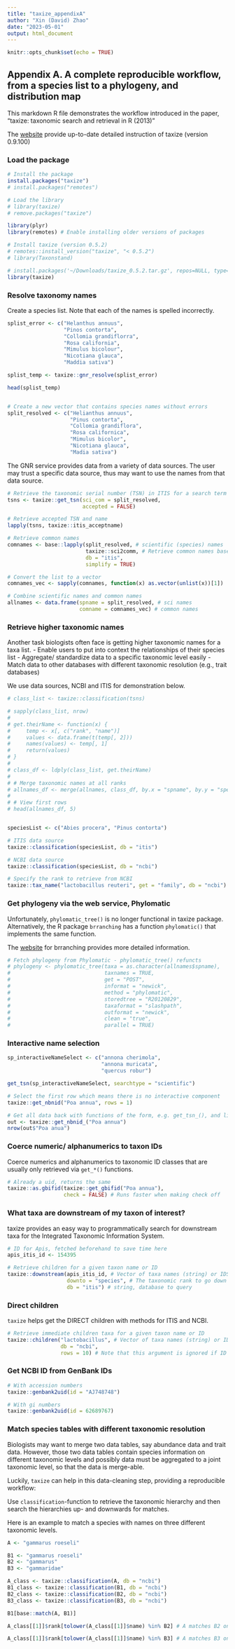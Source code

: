 ```yaml
---
title: "taxize_appendixA"
author: "Xin (David) Zhao"
date: "2023-05-01"
output: html_document
---
```


```r
knitr::opts_chunk$set(echo = TRUE)
```

## Appendix A. A complete reproducible workflow, from a species list to a phylogeny, and distribution map 

This markdown R file demonstrates the workflow introduced in the paper, "taxize: taxonomic search and retrieval in R (2013)"

The [website](https://docs.ropensci.org/taxize/articles/infotable.html) provide up-to-date detailed instruction of taxize (version 0.9.100)

### Load the package 
```r
# Install the package 
install.packages("taxize")
# install.packages("remotes") 

# Load the library  
# library(taxize) 
# remove.packages("taxize")

library(plyr)
library(remotes) # Enable installing older versions of packages 

# Install taxize (version 0.5.2)
# remotes::install_version("taxize", "< 0.5.2")  
# library(Taxonstand)

# install.packages('~/Downloads/taxize_0.5.2.tar.gz', repos=NULL, type='source') 
library(taxize)


```

### Resolve taxonomy names 

Create a species list. Note that each of the names is spelled incorrectly. 
```r

splist_error <- c("Helanthus annuus", 
                  "Pinos contorta",
                  "Collomia grandiflorra",
                  "Rosa california",
                  "Mimulus bicolour",
                  "Nicotiana glauca",
                  "Maddia sativa") 

splist_temp <- taxize::gnr_resolve(splist_error)

head(splist_temp)


# Create a new vector that contains species names without errors 
split_resolved <- c("Helianthus annuus",
                    "Pinus contorta",
                    "Collomia grandiflora",
                    "Rosa californica",
                    "Mimulus bicolor",
                    "Nicotiana glauca",
                    "Madia sativa") 

```
The GNR service provides data from a variety of data sources. The user may trust a specific data source, thus may want to use the names from that data source. 


```r
# Retrieve the taxonomic serial number (TSN) in ITIS for a search term 
tsns <- taxize::get_tsn(sci_com = split_resolved,
                        accepted = FALSE)  

# Retrieve accepted TSN and name 
lapply(tsns, taxize::itis_acceptname)
```

```r
# Retrieve common names 
comnames <- base::lapply(split_resolved, # scientific (species) names 
                         taxize::sci2comm, # Retrieve common names based on species names
                         db = "itis", 
                         simplify = TRUE) 

# Convert the list to a vector 
comnames_vec <- sapply(comnames, function(x) as.vector(unlist(x))[1])  

# Combine scientific names and common names 
allnames <- data.frame(spname = split_resolved, # sci names 
                       comname = comnames_vec) # common names 

```


### Retrieve higher taxonomic names 

Another task biologists often face is getting higher taxonomic names for a taxa list. 
- Enable users to put into context the relationships of their species list 
- Aggregate/ standardize data to a specific taxonomic level easily 
- Match data to other databases with different taxonomic resolution (e.g., trait databases)

We use data sources, NCBI and ITIS for demonstration below. 

```r

# class_list <- taxize::classification(tsns)

# sapply(class_list, nrow) 
# 
# get.theirName <- function(x) {
#     temp <- x[, c("rank", "name")]
#     values <- data.frame(t(temp[, 2])) 
#     names(values) <- temp[, 1]
#     return(values) 
# }
# 
# class_df <- ldply(class_list, get.theirName)
# 
# # Merge taxonomic names at all ranks 
# allnames_df <- merge(allnames, class_df, by.x = "spname", by.y = "species") 
# 
# # View first rows 
# head(allnames_df, 5) 


speciesList <- c("Abies procera", "Pinus contorta") 

# ITIS data source 
taxize::classification(speciesList, db = "itis")

# NCBI data source
taxize::classification(speciesList, db = "ncbi")

# Specify the rank to retrieve from NCBI 
taxize::tax_name("lactobacillus reuteri", get = "family", db = "ncbi")


```


### Get phylogeny via the web service, Phylomatic 

Unfortunately, `phylomatic_tree()` is no longer functional in taxize package. Alternatively, the R package `brranching` has a function `phylomatic()` that implements the same function. 

The [website](https://www.rdocumentation.org/packages/brranching/versions/0.7.0/topics/phylomatic) for brranching provides more detailed information. 

```r

# Fetch phylogeny from Phylomatic - phylomatic_tree() refuncts 
# phylogeny <- phylomatic_tree(taxa = as.character(allnames$spname),
#                              taxnames = TRUE,
#                              get = "POST",
#                              informat = "newick",
#                              method = "phylomatic",
#                              storedtree = "R20120829",
#                              taxaformat = "slashpath",
#                              outformat = "newick",
#                              clean = "true",
#                              parallel = TRUE) 

```

### Interactive name selection 

```r

sp_interactiveNameSelect <- c("annona cherimola",
                              "annona muricata",
                              "quercus robur") 

get_tsn(sp_interactiveNameSelect, searchtype = "scientific")

```

```r
# Select the first row which means there is no interactive component
taxize::get_nbnid("Poa annua", rows = 1)

# Get all data back with functions of the form, e.g. get_tsn_(), and likewise for other data sources
out <- taxize::get_nbnid_("Poa annua")  
nrow(out$"Poa anua") 

```


### Coerce numeric/ alphanumerics to taxon IDs 

Coerce numerics and alphanumerics to taxonomic ID classes that are usually only retrieved via `get_*()` functions. 

```r

# Already a uid, returns the same 
taxize::as.gbifid(taxize::get_gbifid("Poa annua"), 
                  check = FALSE) # Runs faster when making check off 


```


### What taxa are downstream of my taxon of interest?

taxize provides an easy way to programmatically search for downstream taxa for the Integrated Taxonomic Information System. 

```r

# ID for Apis, fetched beforehand to save time here 
apis_itis_id <- 154395 

# Retrieve children for a given taxon name or ID
taxize::downstream(apis_itis_id, # Vector of taxa names (string) or IDS (string or num)
                   downto = "species", # The taxonomic rank to go down to 
                   db = "itis") # string, database to query  

```
### Direct children 

`taxize` helps get the DIRECT children with methods for ITIS and NCBI. 

```r

# Retrieve immediate children taxa for a given taxon name or ID 
taxize::children("lactobacillus", # Vector of taxa names (string) or IDs (string or num)
                 db = "ncbi",
                 rows = 10) # Note that this argument is ignored if ID is passed! 

```

### Get NCBI ID from GenBank IDs 

```r

# With accession numbers
taxize::genbank2uid(id = "AJ748748") 

# With gi numbers 
taxize::genbank2uid(id = 62689767) 

```

### Match species tables with different taxonomic resolution  

Biologists may want to merge two data tables, say abundance data and trait data. However, those two data tables contain species information on different taxonomic levels and possibly data must be aggregated to a joint taxonomic level, so that the data is merge-able. 

Luckily, `taxize` can help in this data-cleaning step, providing a reproducible workflow:

Use `classification`-function to retrieve the taxonomic hierarchy and then search the hierarchies up- and downwards for matches. 

Here is an example to match a species with names  on three different taxonomic levels. 

```r

A <- "gammarus roeseli"

B1 <- "gammarus roeseli" 
B2 <- "gammarus" 
B3 <- "gammaridae" 

A_class <- taxize::classification(A, db = "ncbi") 
B1_class <- taxize::classification(B1, db = "ncbi") 
B2_class <- taxize::classification(B2, db = "ncbi") 
B3_class <- taxize::classification(B3, db = "ncbi")

B1[base::match(A, B1)] 

A_class[[1]]$rank[tolower(A_class[[1]]$name) %in% B2] # A matches B2 on genus level 

A_class[[1]]$rank[tolower(A_class[[1]]$name) %in% B3] # A matches B3 on family level 

```










